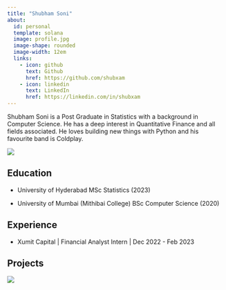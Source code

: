 ```yaml
---
title: "Shubham Soni"
about:
  id: personal
  template: solana
  image: profile.jpg
  image-shape: rounded
  image-width: 12em
  links:
    - icon: github
      text: Github
      href: https://github.com/shubxam
    - icon: linkedin
      text: LinkedIn
      href: https://linkedin.com/in/shubxam
---
```



Shubham Soni is a Post Graduate in Statistics with a background in Computer Science. He has a deep interest in Quantitative Finance and all fields associated. He loves building new things with Python and his favourite band is Coldplay.




<picture>
<source 
  srcset="https://github-readme-stats.vercel.app/api?username=shubxam&hide=contribs&hide_rank=true&disable_animations=true&show_icons=true&theme=vision-friendly-dark"
  media="(prefers-color-scheme: dark)"
/>
<source
  srcset="https://github-readme-stats.vercel.app/api?username=shubxam&hide=contribs&hide_rank=true&disable_animations=true&show_icons=true&theme=graywhite"
  media="(prefers-color-scheme: light), (prefers-color-scheme: no-preference)"
/>
<img src="https://github-readme-stats.vercel.app/api?username=shubxam&hide=contribs&hide_rank=true&disable_animations=true&show_icons=true" />
</picture>


## Education
- University of Hyderabad
  MSc Statistics (2023)

- University of Mumbai (Mithibai College)
  BSc Computer Science (2020)

## Experience

- Xumit Capital | Financial Analyst Intern | Dec 2022 - Feb 2023


## Projects

<a href='https://github.com/Shubxam/Nifty-500-Live-Sentiment-Analysis'><img src='https://github-readme-stats.vercel.app/api/pin?username=shubxam&repo=Nifty-500-Live-Sentiment-Analysis&theme=transparent'></a>
